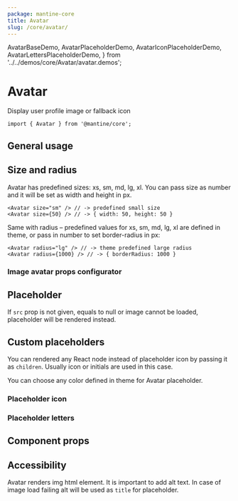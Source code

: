 ```yaml
---
package: mantine-core
title: Avatar
slug: /core/avatar/
---
```


  AvatarBaseDemo,
  AvatarPlaceholderDemo,
  AvatarIconPlaceholderDemo,
  AvatarLettersPlaceholderDemo,
} from '../../demos/core/Avatar/avatar.demos';

# Avatar

Display user profile image or fallback icon

<PageHeader
  source="mantine-core/src/Avatar/Avatar.tsx"
  docs="core/Avatar.mdx"
  package="@mantine/core"
/>

```tsx
import { Avatar } from '@mantine/core';
```

## General usage

<AvatarBaseDemo />

## Size and radius

Avatar has predefined sizes: xs, sm, md, lg, xl.
You can pass size as number and it will be set as width and height in px.

```tsx
<Avatar size="sm" /> // -> predefined small size
<Avatar size={50} /> // -> { width: 50, height: 50 }
```

Same with radius – predefined values for xs, sm, md, lg, xl are defined in <GatsbyLink to="/theming">theme</GatsbyLink>,
or pass in number to set border-radius in px:

```tsx
<Avatar radius="lg" /> // -> theme predefined large radius
<Avatar radius={1000} /> // -> { borderRadius: 1000 }
```

### Image avatar props configurator

<AvatarConfigurator />

## Placeholder

If `src` prop is not given, equals to null or image cannot be loaded, placeholder will be rendered instead.

<AvatarPlaceholderDemo />

## Custom placeholders

You can rendered any React node instead of placeholder icon by passing it as `children`. Usually icon or initials are used in this case.

You can choose any color defined in <GatsbyLink to="/theming">theme</GatsbyLink> for Avatar placeholder.

### Placeholder icon

<AvatarIconPlaceholderDemo />

### Placeholder letters

<AvatarLettersPlaceholderDemo />

## Component props

<PropsTable component="Avatar" />

## Accessibility

Avatar renders img html element. It is important to add alt text.
In case of image load failing alt will be used as `title` for placeholder.
